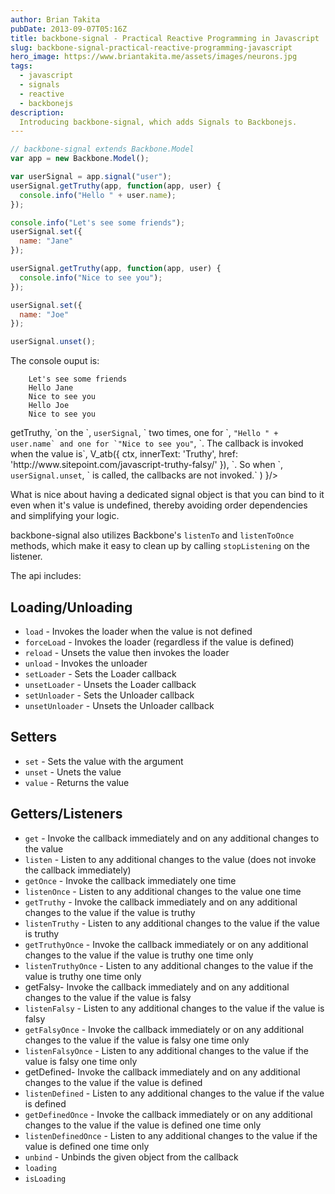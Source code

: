```yaml
---
author: Brian Takita
pubDate: 2013-09-07T05:16Z
title: backbone-signal - Practical Reactive Programming in Javascript
slug: backbone-signal-practical-reactive-programming-javascript
hero_image: https://www.briantakita.me/assets/images/neurons.jpg
tags:
  - javascript
  - signals
  - reactive
  - backbonejs
description:
  Introducing backbone-signal, which adds Signals to Backbonejs.
---
```


<p>
	<Van dom={
		V_fragment({ ctx },
			`I have recently released `,
			V_atb_backbone_signal({ ctx }),
			`, which is a `,
			V_atb({ ctx,
				innerText: 'reactive programming (Wikipedia)',
				href: 'https://en.wikipedia.org/wiki/Reactive_programming'
			}),
			` library with a practical & javascripty model api.`)
	}/>
</p>

```js
// backbone-signal extends Backbone.Model
var app = new Backbone.Model();

var userSignal = app.signal("user");
userSignal.getTruthy(app, function(app, user) {
  console.info("Hello " + user.name);
});

console.info("Let's see some friends");
userSignal.set({
  name: "Jane"
});

userSignal.getTruthy(app, function(app, user) {
  console.info("Nice to see you");
});

userSignal.set({
  name: "Joe"
});

userSignal.unset();
```

The console ouput is:

```shell
    Let's see some friends
    Hello Jane
    Nice to see you
    Hello Joe
    Nice to see you
```

<p>
	<Van dom={
		V_fragment({ ctx },
			`We are calling `,
			<code>getTruthy</code>,
			`on the `,
			<code>userSignal</code>,
			` two times, one for `,
			<code>"Hello " + user.name` and one for `"Nice to see you"</code>,
			`. The callback is invoked when the value is`,
			V_atb({ ctx, innerText: 'Truthy', href: 'http://www.sitepoint.com/javascript-truthy-falsy/' }),
			`. So when `,
			<code>userSignal.unset</code>,
			` is called, the callbacks are not invoked.`
		)
	}/>
</p>

What is nice about having a dedicated signal object is that you can bind to it even when it's value is undefined,
thereby avoiding order dependencies and simplifying your logic.

backbone-signal also utilizes Backbone's `listenTo` and `listenToOnce` methods, which make it easy to clean up by
calling `stopListening` on the listener.

<p>
	<Van dom={
		V_fragment({ ctx },
			`backbone-signal is being used in `,
			V_atb_rundavoo({ ctx }),
			` and has been fun to use, especially with `,
			V_atb_nodejs({ ctx }),
			` & `,
			V_atb_browserify({ ctx }),
			`. It's been a pleasure using a lightweight unframework to freely structure the dataflow logic of the site.`)
	}/>
</p>

The api includes:

## Loading/Unloading

- `load` - Invokes the loader when the value is not defined
- `forceLoad` - Invokes the loader (regardless if the value is defined)
- `reload` - Unsets the value then invokes the loader
- `unload` - Invokes the unloader
- `setLoader` - Sets the Loader callback
- `unsetLoader` - Unsets the Loader callback
- `setUnloader` - Sets the Unloader callback
- `unsetUnloader` - Unsets the Unloader callback

## Setters

- `set` - Sets the value with the argument
- `unset` - Unets the value
- `value` - Returns the value

## Getters/Listeners

- `get` - Invoke the callback immediately and on any additional changes to the value
- `listen` - Listen to any additional changes to the value (does not invoke the callback immediately)
- `getOnce` - Invoke the callback immediately one time
- `listenOnce` - Listen to any additional changes to the value one time
- `getTruthy` - Invoke the callback immediately and on any additional changes to the value if the value is truthy
- `listenTruthy` - Listen to any additional changes to the value if the value is truthy
- `getTruthyOnce` - Invoke the callback immediately or on any additional changes to the value if the value is truthy
one time only
- `listenTruthyOnce` - Listen to any additional changes to the value if the value is truthy one time only
- getFalsy- Invoke the callback immediately and on any additional changes to the value if the value is falsy
- `listenFalsy` - Listen to any additional changes to the value if the value is falsy
- `getFalsyOnce` - Invoke the callback immediately or on any additional changes to the value if the value is falsy one
time only
- `listenFalsyOnce` - Listen to any additional changes to the value if the value is falsy one time only
- getDefined- Invoke the callback immediately and on any additional changes to the value if the value is defined
- `listenDefined` - Listen to any additional changes to the value if the value is defined
- `getDefinedOnce` - Invoke the callback immediately or on any additional changes to the value if the value is defined
one time only
- `listenDefinedOnce` - Listen to any additional changes to the value if the value is defined one time only
- `unbind` - Unbinds the given object from the callback
- `loading`
- `isLoading`
